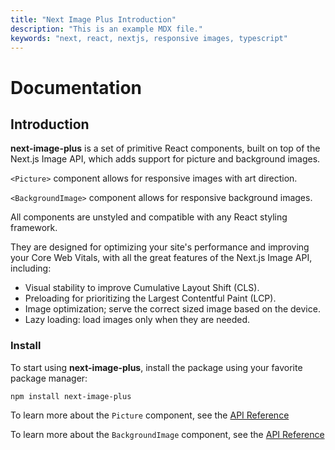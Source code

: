 ```yaml
---
title: "Next Image Plus Introduction"
description: "This is an example MDX file."
keywords: "next, react, nextjs, responsive images, typescript"
---
```


# Documentation

## Introduction

**next-image-plus** is a set of primitive React components, built on top of the Next.js Image API, which adds support for picture and background images.

`<Picture>` component allows for responsive images with art direction.

`<BackgroundImage>` component allows for responsive background images.

All components are unstyled and compatible with any React styling framework.

They are designed for optimizing your site's performance and improving your Core Web Vitals, with all the great features of the Next.js Image API, including:

- Visual stability to improve Cumulative Layout Shift (CLS).
- Preloading for prioritizing the Largest Contentful Paint (LCP).
- Image optimization; serve the correct sized image based on the device.
- Lazy loading: load images only when they are needed.

### Install

To start using **next-image-plus**, install the package using your favorite package manager:

```shell
npm install next-image-plus
```

To learn more about the `Picture` component, see the [API Reference](/docs/picture)

To learn more about the `BackgroundImage` component, see the [API Reference](/docs/background-image)
